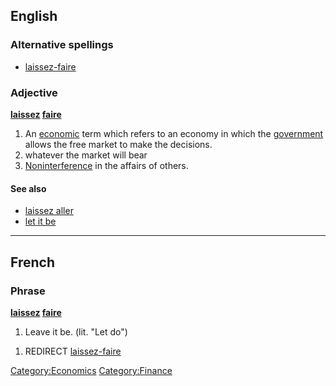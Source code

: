 ==English==

===Alternative spellings===
* [[laissez-faire]]

===Adjective===
'''[[laissez]] [[faire]]'''

# An [[economic]] term which refers to an economy in which the [[government]] allows the free market to make the decisions.
# whatever the market will bear
# [[noninterference|Noninterference]] in the affairs of others.

====See also====
*[[laissez aller]]
*[[let it be]]
[[Category:Economics]]
[[Category:Finance]]
----

==French==
===Phrase===
'''[[laissez]] [[faire]]'''

# Leave it be.  (lit. "Let do")

#REDIRECT [[laissez-faire]]